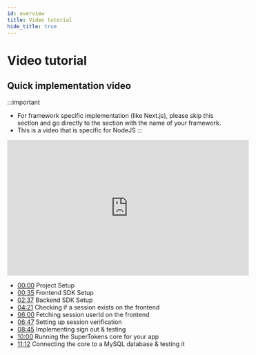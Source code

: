 ```yaml
---
id: overview
title: Video tutorial
hide_title: true
---
```


# Video tutorial

## Quick implementation video

:::important
- For framework specific implementation (like Next.js), please skip this section and go directly to the section with the name of your framework.
- This is a video that is specific for NodeJS 
:::

<iframe  width="560" height="315" src="https://www.youtube.com/embed/JB1Cc-NDzuc" frameborder="0" allow="accelerometer; autoplay; clipboard-write; encrypted-media; gyroscope; picture-in-picture" allowfullscreen></iframe>


- [00:00](https://www.youtube.com/watch?v=JB1Cc-NDzuc) Project Setup
- [00:35](https://www.youtube.com/watch?v=JB1Cc-NDzuc&t=35s) Frontend SDK Setup
- [02:37](https://www.youtube.com/watch?v=JB1Cc-NDzuc&t=157s) Backend SDK Setup
- [04:21](https://www.youtube.com/watch?v=JB1Cc-NDzuc&t=261s) Checking if a session exists on the frontend
- [06:00](https://www.youtube.com/watch?v=JB1Cc-NDzuc&t=360s) Fetching session userId on the frontend
- [06:47](https://www.youtube.com/watch?v=JB1Cc-NDzuc&t=407s) Setting up session verification
- [08:45](https://www.youtube.com/watch?v=JB1Cc-NDzuc&t=525s) Implementing sign out & testing
- [10:00](https://www.youtube.com/watch?v=JB1Cc-NDzuc&t=600s) Running the SuperTokens core for your app
- [11:12](https://www.youtube.com/watch?v=JB1Cc-NDzuc&t=672s) Connecting the core to a MySQL database & testing it